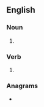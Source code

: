 {{also|Luffs}}
==English==

===Noun===
{{head|en|noun form}}

# {{plural of|en|luff}}

===Verb===
{{head|en|verb form}}

# {{en-third-person singular of|luff}}

===Anagrams===
* {{anagrams|en|a=fflsu|SLUFF|sluff}}